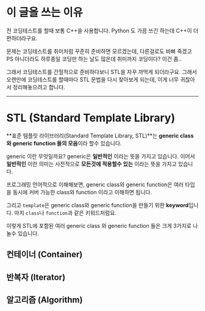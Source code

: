 # 이 글을 쓰는 이유
전 코딩테스트를 할때 보통 C++을 사용합니다. Python 도 가끔 쓰긴 하는데 C++이 더 편하더라구요.

문제는 코딩테스트를 취미처럼 꾸준히 준비하면 모르겠는데, 다른걸로도 바뻐 죽겠고 PS 아니더라도 하루종일 코딩만 하는 날도 많은데 취미까지 코딩이다? 이건 좀..

그래서 코딩테스트를 간헐적으로 준비하다보니 STL을 자꾸 까먹게 되더라구요. 그래서 오랜만에 코딩테스트를 할때마다 STL 문법을 다시 찾아보게 되는데, 이게 너무 귀찮아서 정리해놓으려고 합니다.

***

# STL (Standard Template Library)
**표준 템플릿 라이브러리(Standard Template Library, STL)**는 **generic class 와 generic function 들의 모음**이라 할수 있습니다.

generic 이란 무엇일까요? generic은 **일반적인** 이라는 뜻을 가지고 있습니다. 이어서 **일반적인** 이란 의미는 사전적으로 **모든것에 적용할수 있는** 이라는 뜻을 가지고 있습니다.

프로그래밍 언어적으로 이해해보면, generic class와 generic function은 <R>여러 타입을 동시에 커버 가능한 class와 function</R> 이라고 이해하면 됩니다.

그리고 `template`은 generic class와 generic function을 만들기 위한 **keyword**입니다. 마치 `class`나 `function`과 같은 키워드처럼요.

이렇게 STL에 포함된 여러 generic class 와 generic function 들은 크게 3가지로 나눌수 있습니다.

## 컨테이너 (Container)


## 반복자 (Iterator)

## 알고리즘 (Algorithm)